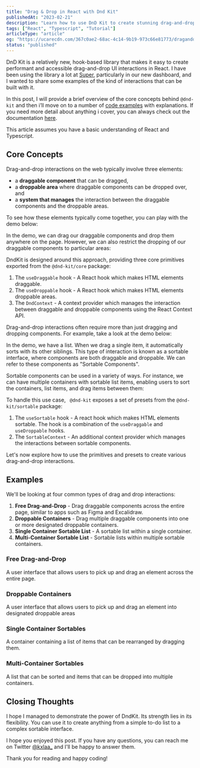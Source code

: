 ```yaml
---
title: "Drag & Drop in React with Dnd Kit"
publishedAt: "2023-02-21"
description: "Learn how to use DnD Kit to create stunning drag-and-drop experiences."
tags: ["React", "Typescript", "Tutorial"]
articleType: "article"
og: "https://ucarecdn.com/367c0ae2-68ac-4c14-9b19-973c66e81773/draganddropinreactwithdndkit.png"
status: "published"
---
```


DnD Kit is a relatively new, hook-based library that makes it easy to create performant and accessible drag-and-drop UI interactions in React. I have been using the library a lot at [Super](https://super.so/), particularly in our new dashboard, and I wanted to share some examples of the kind of interactions that can be built with it.

In this post, I will provide a brief overview of the core concepts behind `@dnd-kit` and then i’ll move on to a number of [code examples](#examples) with explanations. If you need more detail about anything i cover, you can always check out the documentation [here](https://docs.dndkit.com/).

<Callout intent="info" heading="Intended Audience">
  This article assumes you have a basic understanding of React and Typescript.
</Callout>

## Core Concepts

Drag-and-drop interactions on the web typically involve three elements:

- a **draggable component** that can be dragged,
- a **droppable area** where draggable components can be dropped over, and
- a **system that manages** the interaction between the draggable components and the droppable areas.

To see how these elements typically come together, you can play with the demo below:

<FreeDnd />

In the demo, we can drag our draggable components and drop them anywhere on the page. However, we can also restrict the dropping of our draggable components to particular areas:

<DroppableDnd />

DndKit is designed around this approach, providing three core primitives exported from the `@dnd-kit/core` package:

1. The `useDraggable` hook - A React hook which makes HTML elements draggable.
2. The `useDroppable` hook - A React hook which makes HTML elements droppable areas.
3. The `DndContext` - A context provider which manages the interaction between draggable and droppable components using the React Context API.

Drag-and-drop interactions often require more than just dragging and dropping components. For example, take a look at the demo below:

<SortableDnd />

In the demo, we have a list. When we drag a single item, it automatically sorts with its other siblings. This type of interaction is known as a sortable interface, where components are both draggable and droppable. We can refer to these components as "Sortable Components".

Sortable components can be used in a variety of ways. For instance, we can have multiple containers with sortable list items, enabling users to sort the containers, list items, and drag items between them:

<SortableMultiDnd />

To handle this use case, ` @dnd-kit` exposes a set of presets from the `@dnd-kit/sortable` package:

1. The `useSortable` hook - A react hook which makes HTML elements sortable. The hook is a combination of the `useDraggable` and `useDroppable` hooks.
2. The `SortableContext` - An additional context provider which manages the interactions between sortable components.

Let's now explore how to use the primitives and presets to create various drag-and-drop interactions.

## Examples

We'll be looking at four common types of drag and drop interactions:

1. **Free Drag-and-Drop** - Drag draggable components across the entire page, similar to apps such as Figma and Excalidraw.
2. **Droppable Containers** - Drag multiple draggable components into one or more designated droppable containers.
3. **Single Container Sortable List** - A sortable list within a single container.
4. **Multi-Container Sortable List** - Sortable lists within multiple sortable containers.

### Free Drag-and-Drop

A user interface that allows users to pick up and drag an element across the entire page.

<FreeDnDSandPack />

### Droppable Containers

A user interface that allows users to pick up and drag an element into designated droppable areas

<DroppableDndSandPack />

### Single Container Sortables

A container containing a list of items that can be rearranged by dragging them.

<SortableDndSandPack />

### Multi-Container Sortables

A list that can be sorted and items that can be dropped into multiple containers.

<SortableMultiDndSandPack />

## Closing Thoughts

I hope I managed to demonstrate the power of DndKit. Its strength lies in its flexibility. You can use it to create anything from a simple to-do list to a complex sortable interface.

I hope you enjoyed this post. If you have any questions, you can reach me on Twitter [@kxlaa\_](https://twitter.com/kxlaa_) and I'll be happy to answer them.

Thank you for reading and happy coding!
